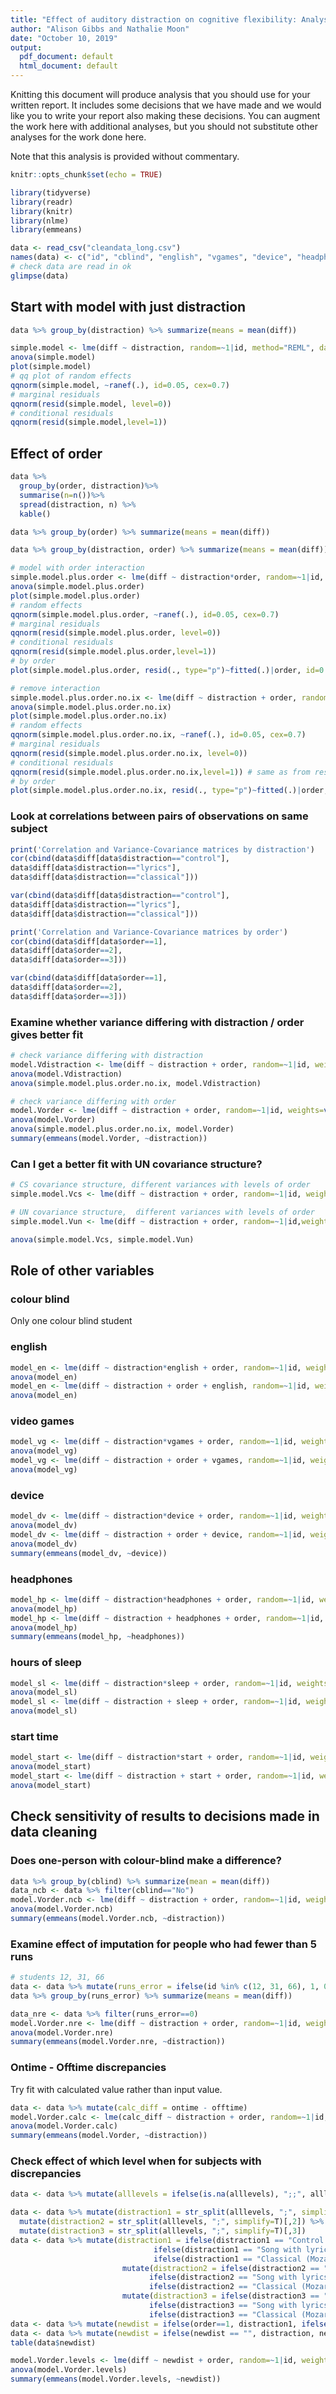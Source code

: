 ```yaml
---
title: "Effect of auditory distraction on cognitive flexibility: Analysis for students"
author: "Alison Gibbs and Nathalie Moon"
date: "October 10, 2019"
output:
  pdf_document: default
  html_document: default
---
```


Knitting this document will produce analysis that you should use for your written report.  It includes some decisions that we have made and we would like you to write your report also making these decisions.  You can augment the work here with additional analyses, but you should not substitute other analyses for the work done here.

Note that this analysis is provided without commentary.

```r
knitr::opts_chunk$set(echo = TRUE)
```

```r
library(tidyverse)
library(readr)
library(knitr)
library(nlme)
library(emmeans)
```

```r
data <- read_csv("cleandata_long.csv")
names(data) <- c("id", "cblind", "english", "vgames", "device", "headphones", "alllevels", "distraction", "sleep", "start", "offtime", "ontime", "runsoff", "runson", "diff", "order")
# check data are read in ok
glimpse(data) 
```


## Start with model with just distraction

```r
data %>% group_by(distraction) %>% summarize(means = mean(diff))

simple.model <- lme(diff ~ distraction, random=~1|id, method="REML", data=data)
anova(simple.model)
plot(simple.model)
# qq plot of random effects
qqnorm(simple.model, ~ranef(.), id=0.05, cex=0.7)
# marginal residuals 
qqnorm(resid(simple.model, level=0))
# conditional residuals 
qqnorm(resid(simple.model,level=1)) 
```

## Effect of order

```r
data %>%
  group_by(order, distraction)%>%
  summarise(n=n())%>%
  spread(distraction, n) %>%
  kable()

data %>% group_by(order) %>% summarize(means = mean(diff)) 
```

```r
data %>% group_by(distraction, order) %>% summarize(means = mean(diff))

# model with order interaction
simple.model.plus.order <- lme(diff ~ distraction*order, random=~1|id, method="REML", data=data)
anova(simple.model.plus.order)
plot(simple.model.plus.order)
# random effects
qqnorm(simple.model.plus.order, ~ranef(.), id=0.05, cex=0.7)
# marginal residuals
qqnorm(resid(simple.model.plus.order, level=0))
# conditional residuals 
qqnorm(resid(simple.model.plus.order,level=1)) 
# by order
plot(simple.model.plus.order, resid(., type="p")~fitted(.)|order, id=0.05, adj=-.3)

# remove interaction
simple.model.plus.order.no.ix <- lme(diff ~ distraction + order, random=~1|id, method="REML", data=data)
anova(simple.model.plus.order.no.ix)
plot(simple.model.plus.order.no.ix)
# random effects
qqnorm(simple.model.plus.order.no.ix, ~ranef(.), id=0.05, cex=0.7)
# marginal residuals
qqnorm(resid(simple.model.plus.order.no.ix, level=0))
# conditional residuals 
qqnorm(resid(simple.model.plus.order.no.ix,level=1)) # same as from residuals command
# by order
plot(simple.model.plus.order.no.ix, resid(., type="p")~fitted(.)|order, id=0.05, adj=-.3)
```


### Look at correlations between pairs of observations on same subject

```r
print('Correlation and Variance-Covariance matrices by distraction')
cor(cbind(data$diff[data$distraction=="control"],
data$diff[data$distraction=="lyrics"],
data$diff[data$distraction=="classical"]))

var(cbind(data$diff[data$distraction=="control"],
data$diff[data$distraction=="lyrics"],
data$diff[data$distraction=="classical"]))

print('Correlation and Variance-Covariance matrices by order')
cor(cbind(data$diff[data$order==1],
data$diff[data$order==2],
data$diff[data$order==3]))

var(cbind(data$diff[data$order==1],
data$diff[data$order==2],
data$diff[data$order==3]))
```


### Examine whether variance differing with distraction / order gives better fit

```r
# check variance differing with distraction
model.Vdistraction <- lme(diff ~ distraction + order, random=~1|id, weights=varIdent(form=~1|distraction), method="REML", data=data)
anova(model.Vdistraction)
anova(simple.model.plus.order.no.ix, model.Vdistraction)

# check variance differing with order
model.Vorder <- lme(diff ~ distraction + order, random=~1|id, weights=varIdent(form=~1|order), method="REML", data=data)
anova(model.Vorder)
anova(simple.model.plus.order.no.ix, model.Vorder)
summary(emmeans(model.Vorder, ~distraction))
```


### Can I get a better fit with UN covariance structure? 

```r
# CS covariance structure, different variances with levels of order
simple.model.Vcs <- lme(diff ~ distraction + order, random=~1|id, weights=varIdent(form=~1|order), method="REML", data=data)

# UN covariance structure,  different variances with levels of order
simple.model.Vun <- lme(diff ~ distraction + order, random=~1|id,weights=varIdent(form=~1|order), method="REML", data=data, correlation=corSymm())

anova(simple.model.Vcs, simple.model.Vun)
```


## Role of other variables

### colour blind
Only one colour blind student

### english
```r
model_en <- lme(diff ~ distraction*english + order, random=~1|id, weights=varIdent(form=~1|order), method="REML", data=data)
anova(model_en)
model_en <- lme(diff ~ distraction + order + english, random=~1|id, weights=varIdent(form=~1|order), method="REML", data=data)
anova(model_en)
```

### video games
```r
model_vg <- lme(diff ~ distraction*vgames + order, random=~1|id, weights=varIdent(form=~1|order), method="REML", data=data)
anova(model_vg)
model_vg <- lme(diff ~ distraction + order + vgames, random=~1|id, weights=varIdent(form=~1|order), method="REML", data=data)
anova(model_vg)
```

### device
```r
model_dv <- lme(diff ~ distraction*device + order, random=~1|id, weights=varIdent(form=~1|order), method="REML", data=data)
anova(model_dv)
model_dv <- lme(diff ~ distraction + order + device, random=~1|id, weights=varIdent(form=~1|order), method="REML", data=data)
anova(model_dv)
summary(emmeans(model_dv, ~device))
```

### headphones
```r
model_hp <- lme(diff ~ distraction*headphones + order, random=~1|id, weights=varIdent(form=~1|order), method="REML", data=data)
anova(model_hp)
model_hp <- lme(diff ~ distraction + headphones + order, random=~1|id, weights=varIdent(form=~1|order), method="REML", data=data)
anova(model_hp)
summary(emmeans(model_hp, ~headphones))
```

### hours of sleep
```r
model_sl <- lme(diff ~ distraction*sleep + order, random=~1|id, weights=varIdent(form=~1|order), method="REML", data=data)
anova(model_sl)
model_sl <- lme(diff ~ distraction + sleep + order, random=~1|id, weights=varIdent(form=~1|order), method="REML", data=data)
anova(model_sl)
```

### start time
```r
model_start <- lme(diff ~ distraction*start + order, random=~1|id, weights=varIdent(form=~1|order), method="REML", data=data)
anova(model_start)
model_start <- lme(diff ~ distraction + start + order, random=~1|id, weights=varIdent(form=~1|order), method="REML", data=data)
anova(model_start)
```


## Check sensitivity of results to decisions made in data cleaning

### Does one-person with colour-blind make a difference?
```r
data %>% group_by(cblind) %>% summarize(mean = mean(diff))
data_ncb <- data %>% filter(cblind=="No")
model.Vorder.ncb <- lme(diff ~ distraction + order, random=~1|id, weights=varIdent(form=~1|order), method="REML", data=data_ncb)
anova(model.Vorder.ncb)
summary(emmeans(model.Vorder.ncb, ~distraction))
```


### Examine effect of imputation for people who had fewer than 5 runs

```r
# students 12, 31, 66
data <- data %>% mutate(runs_error = ifelse(id %in% c(12, 31, 66), 1, 0))
data %>% group_by(runs_error) %>% summarize(means = mean(diff))

data_nre <- data %>% filter(runs_error==0)
model.Vorder.nre <- lme(diff ~ distraction + order, random=~1|id, weights=varIdent(form=~1|order), method="REML", data=data_nre)
anova(model.Vorder.nre)
summary(emmeans(model.Vorder.nre, ~distraction))
```


### Ontime - Offtime discrepancies  

Try fit with calculated value rather than input value.
```r
data <- data %>% mutate(calc_diff = ontime - offtime)
model.Vorder.calc <- lme(calc_diff ~ distraction + order, random=~1|id, weights=varIdent(form=~1|order), method="REML", data=data)
anova(model.Vorder.calc)
summary(emmeans(model.Vorder, ~distraction))
```


### Check effect of which level when for subjects with discrepancies
```r
data <- data %>% mutate(alllevels = ifelse(is.na(alllevels), ";;", alllevels))

data <- data %>% mutate(distraction1 = str_split(alllevels, ";", simplify=T)[,1]) %>%
  mutate(distraction2 = str_split(alllevels, ";", simplify=T)[,2]) %>%
  mutate(distraction3 = str_split(alllevels, ";", simplify=T)[,3])
data <- data %>% mutate(distraction1 = ifelse(distraction1 == "Control (quiet)", "control",
                                ifelse(distraction1 == "Song with lyrics (Shape of You by Ed Sheeran)", "lyrics",
                                ifelse(distraction1 == "Classical (Mozart)", "classical", ""))) ) %>%
                         mutate(distraction2 = ifelse(distraction2 == "Control (quiet)","control",
                               ifelse(distraction2 == "Song with lyrics (Shape of You by Ed Sheeran)","lyrics",
                               ifelse(distraction2 == "Classical (Mozart)", "classical", ""))) ) %>%
                         mutate(distraction3 = ifelse(distraction3 == "Control (quiet)","control",
                               ifelse(distraction3 == "Song with lyrics (Shape of You by Ed Sheeran)","lyrics",
                               ifelse(distraction3 == "Classical (Mozart)", "classical", "")))  )
data <- data %>% mutate(newdist = ifelse(order==1, distraction1, ifelse(order==2, distraction2, distraction3)))
data <- data %>% mutate(newdist = ifelse(newdist == "", distraction, newdist))
table(data$newdist)

model.Vorder.levels <- lme(diff ~ newdist + order, random=~1|id, weights=varIdent(form=~1|order), method="REML", data=data)
anova(model.Vorder.levels)
summary(emmeans(model.Vorder.levels, ~newdist))
```

